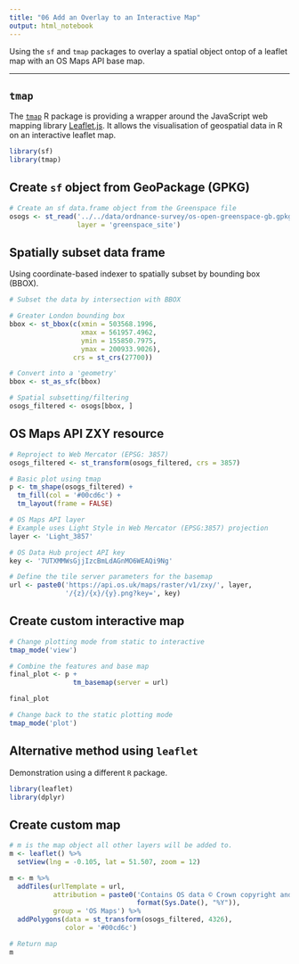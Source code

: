```yaml
---
title: "06 Add an Overlay to an Interactive Map"
output: html_notebook
---
```


Using the `sf` and `tmap` packages to  overlay a spatial object ontop of a
leaflet map with an OS Maps API base map.

---

## `tmap`

The [`tmap`](https://r-tmap.github.io/tmap/) R package is providing a wrapper
around the JavaScript web mapping library [Leaflet.js](https://leafletjs.com/).
It allows the visualisation of geospatial data in R on an interactive leaflet
map.

```r
library(sf)
library(tmap)
```

## Create `sf` object from GeoPackage (GPKG)

```r
# Create an sf data.frame object from the Greenspace file
osogs <- st_read('../../data/ordnance-survey/os-open-greenspace-gb.gpkg',
                 layer = 'greenspace_site')
```

## Spatially subset data frame

Using coordinate-based indexer to spatially subset by bounding box (BBOX).

```r
# Subset the data by intersection with BBOX

# Greater London bounding box
bbox <- st_bbox(c(xmin = 503568.1996, 
                  xmax = 561957.4962, 
                  ymin = 155850.7975, 
                  ymax = 200933.9026), 
                crs = st_crs(27700))

# Convert into a 'geometry'
bbox <- st_as_sfc(bbox)

# Spatial subsetting/filtering
osogs_filtered <- osogs[bbox, ]
```

## OS Maps API ZXY resource

```r
# Reproject to Web Mercator (EPSG: 3857)
osogs_filtered <- st_transform(osogs_filtered, crs = 3857)
```

```r
# Basic plot using tmap
p <- tm_shape(osogs_filtered) +
  tm_fill(col = '#00cd6c') +
  tm_layout(frame = FALSE)
```

```r
# OS Maps API layer
# Example uses Light Style in Web Mercator (EPSG:3857) projection
layer <- 'Light_3857'

# OS Data Hub project API key
key <- '7UTXMMWsGjjIzcBmLdAGnMO6WEAQi9Ng'

# Define the tile server parameters for the basemap
url <- paste0('https://api.os.uk/maps/raster/v1/zxy/', layer,
              '/{z}/{x}/{y}.png?key=', key)
```

## Create custom interactive map

```r
# Change plotting mode from static to interactive
tmap_mode('view')

# Combine the features and base map
final_plot <- p +
                tm_basemap(server = url)

final_plot
```

```r
# Change back to the static plotting mode
tmap_mode('plot')
```

## Alternative method using `leaflet`

Demonstration using a different `R` package.

```r
library(leaflet)
library(dplyr)
```

## Create custom map

```r
# m is the map object all other layers will be added to.
m <- leaflet() %>%
  setView(lng = -0.105, lat = 51.507, zoom = 12)
```

```r
m <- m %>% 
  addTiles(urlTemplate = url,
           attribution = paste0('Contains OS data © Crown copyright and database right ', 
                                format(Sys.Date(), "%Y")),
           group = 'OS Maps') %>%
  addPolygons(data = st_transform(osogs_filtered, 4326),
              color = '#00cd6c')

# Return map
m
```
